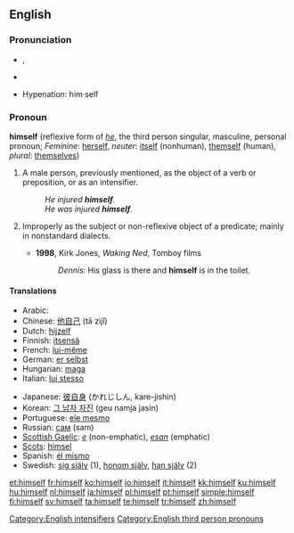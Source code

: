 ==English==

{{rank|being|day|through|116|himself|go|how|long}}

===Pronunciation===
{{English reflexive pronouns}}
* {{IPA|/hɪmˈsɛlf/}}, {{SAMPA|/hIm"sElf/}}
* {{audio|en-us-himself.ogg|Audio (US)}}
*: {{rhymes|ɛlf}}
* Hypenation: him&middot;self

===Pronoun===
'''himself''' (reflexive form of ''[[he]]'', the third person singular, masculine, personal pronoun; ''Feminine'': [[herself]], ''neuter'': [[itself]] (nonhuman), [[themself]] (human), ''plural'': [[themselves]])

# A male person, previously mentioned, as the object of a verb or preposition, or as an intensifier.
#: ''He injured '''himself'''.''
#: ''He was injured '''himself'''.''
# {{proscribed}} Improperly as the subject or non-reflexive object of a predicate; mainly in nonstandard dialects.
#* '''1998''', Kirk Jones, ''Waking Ned'', Tomboy films
#*: ''Dennis:'' His glass is there and '''himself''' is in the toilet.

====Translations====
{{trans-top|male person}}
* Arabic: {{Arab|[[نفسه]]}} {{IPAchar|(nafsáhu)}}
* Chinese: [[他自己]] (tā zìjǐ)
* Dutch: [[hijzelf]]
* Finnish: [[itsensä]]
* French: [[lui-même]]
* German: [[er selbst]]
* Hungarian: [[maga]]
* Italian: [[lui stesso]]
{{trans-mid}}
* Japanese: [[彼自身]] (かれじしん, kare-jishin)
* Korean: [[그 남자 자진]] (geu namja jasin)
* Portuguese: [[ele mesmo]]
* Russian: [[сам]] (sam)
* [[Scottish Gaelic]]: ''[[e]]'' (non-emphatic), ''[[esan]]'' (emphatic)
* [[Scots]]: [[himsel]]
* Spanish: [[él mismo]]
* Swedish: [[sig själv]] (1), [[honom själv]], [[han själv]] (2)
{{trans-bottom}}

[[Category:English intensifiers]]
[[Category:English third person pronouns]]

[[et:himself]]
[[fr:himself]]
[[ko:himself]]
[[io:himself]]
[[it:himself]]
[[kk:himself]]
[[ku:himself]]
[[hu:himself]]
[[nl:himself]]
[[ja:himself]]
[[pl:himself]]
[[pt:himself]]
[[simple:himself]]
[[fi:himself]]
[[sv:himself]]
[[ta:himself]]
[[te:himself]]
[[tr:himself]]
[[zh:himself]]